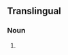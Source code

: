 ==Translingual==
{{wikipedia}}
{{wikispecies}}
{{rfimage}}
===Noun===
{{mul-proper noun|head=''[[Euphausia]] {{epilang|superbus|superba|la}}}}

# {{taxon|species|genus|Euphasia|the [[Antarctic krill]], the most abundant species of [[krill]], marine [[crustacean]] [[plankton]], food for [[whale]]s, [[penguin]]s, fish, seals and birds, and keystone organism of the Antarctic ecosystem}}
